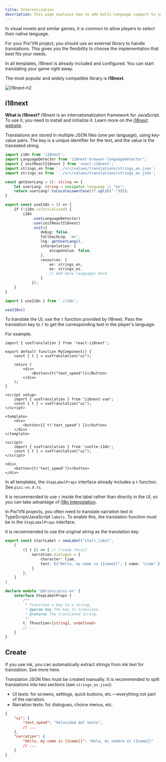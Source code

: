 ```yaml
---
title: Internalization
description: This page explains how to add multi-language support to your Pixi’VN game using i18next, including UI and narration translation strategies. How to translate the visual novel?
---
```


In visual novels and similar games, it is common to allow players to select their native language.

For your Pixi’VN project, you should use an external library to handle translations. This gives you the flexibility to choose the implementation that best fits your needs.

<Callout title="Templates" type="info">

In all templates, i18next is already included and configured. You can start translating your game right away.

</Callout>

The most popular and widely compatible library is **i18next**.

![i18next-h2](/i18next.svg)

## i18next

**What is i18next?** i18next is an internationalization framework for JavaScript. To use it, you need to install and initialize it. Learn more on the [i18next website](https://www.i18next.com/).

Translations are stored in multiple JSON files (one per language), using key-value pairs. The key is a unique identifier for the text, and the value is the translated string.

```ts tab="i18n.ts"
import i18n from 'i18next';
import LanguageDetector from 'i18next-browser-languagedetector';
import { initReactI18next } from 'react-i18next';
import strings_en from '../src/values/translations/strings_en.json';
import strings_es from '../src/values/translations/strings_es.json';

const getUserLang = (): string => {
    let userLang: string = navigator.language || "en";
    return userLang?.toLocaleLowerCase()?.split("-")[0];
}

export const useI18n = () => {
    if (!i18n.isInitialized) {
        i18n
            .use(LanguageDetector)
            .use(initReactI18next)
            .init({
                debug: false,
                fallbackLng: 'en',
                lng: getUserLang(),
                interpolation: {
                    escapeValue: false,
                },
                resources: {
                    en: strings_en,
                    es: strings_es,
                    // Add more languages here
                }
            });
    }
}
```

```ts tab="main.ts"
import { useI18n } from './i18n';

useI18n()
```

<Accordions>

<Accordion title="Translate the UI" id="translate-ui">

To translate the UI, use the `t` function provided by i18next. Pass the translation key to `t` to get the corresponding text in the player's language.

For example:

```tsx tab="React"
import { useTranslation } from 'react-i18next';

export default function MyComponent() {
    const { t } = useTranslation("ui");

    return (
        <div>
            <Button>{t("text_speed")}</Button>
        </div>
    );
}
```

```vue tab="Vue"
<script setup>
    import { useTranslation } from "i18next-vue";
    const { t } = useTranslation("ui");
</script>

<template>
    <div>
        <button>{{ t('text_speed') }}</button>
    </div>
</template>
```

```svelte tab="Svelte"
<script>
    import { useTranslation } from 'svelte-i18n';
    const { t } = useTranslation("ui");
</script>

<div>
    <button>{t('text_speed')}</button>
</div>
```

</Accordion>

<Accordion title="Translate the narration (TypeScript/JavaScript)" id="translate-narration">

<Callout title="Templates" type="info">

In all templates, the `StepLabelProps` interface already includes a `t` function. See `pixi-vn.d.ts`.

</Callout>

<Callout type="info">

It is recommended to use `t` inside the <DynamicLink href="/start/labels">label</DynamicLink> rather than directly in the UI, so you can take advantage of [i18n Interpolation](https://i18next.com/translation-function/interpolation).

</Callout>

In Pixi’VN projects, you often need to translate narration text in TypeScript/JavaScript <DynamicLink href="/start/labels">`labels`</DynamicLink>. To enable this, the translation function must be in the <DynamicLink href="/start/labels#steplabelprops">`StepLabelProps` interface</DynamicLink>.

It is recommended to use the original string as the translation key.

```ts tab="labels/startLabel.ts"
export const startLabel = newLabel("start_label",
    [
        ({ t }) => { // [!code focus]
            narration.dialogue = {
                character: liam,
                text: t("Hello, my name is {{name}}", { name: "Liam" }) // [!code focus]
            }
        },
    ]
)
```

```ts tab="pixi-vn.d.ts"
declare module '@drincs/pixi-vn' {
    interface StepLabelProps {
        /**
         * Translate a key to a string.
         * @param key The key to translate.
         * @returns The translated string.
         */
        t: TFunction<[string], undefined>
        // ...
    }
}
```

</Accordion>

</Accordions>

## Create

<Callout title="ink" type="info">

If you use ink, you can automatically extract strings from ink text for translation. See more <DynamicLink href="/ink/translate">here</DynamicLink>.

</Callout>

Translation JSON files must be created manually. It is recommended to split translations into two sections (see `strings_es.json`):

- <DynamicLink href="/start/interface">UI</DynamicLink> texts: for screens, settings, quick buttons, etc.—everything not part of the narration.
- <DynamicLink href="/start/narration">Narration</DynamicLink> texts: for dialogues, choice menus, etc.

```json tab="locales/strings_es.json"
{
    "ui": {
        "text_speed": "Velocidad del texto",
        // ...
    },
    "narration": {
        "Hello, my name is {{name}}": "Hola, mi nombre es {{name}}"
        // ...
    }
}
```
